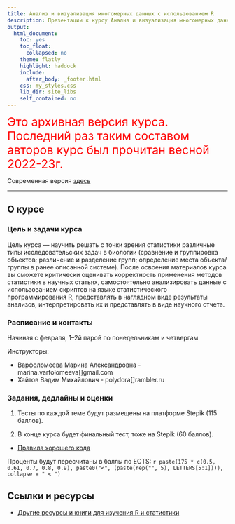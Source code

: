 ```yaml
---
title: Анализ и визуализация многомерных данных с использованием R
description: Презентации к курсу Анализ и визуализация многомерных данных с использованием R
output:
  html_document:
    toc: yes
    toc_float:
      collapsed: no
    theme: flatly
    highlight: haddock
    include:
      after_body: _footer.html
    css: my_styles.css
    lib_dir: site_libs
    self_contained: no
---
```


<span style="color: red; font-size:20pt">
Это архивная версия курса. Последний раз таким составом авторов курс был прочитан весной 2022-23г.</span>

Современная версия [здесь](https://polydora.github.io/multivar/)

---

 
## О курсе

### Цель и задачи курса

Цель курса — научить решать с точки зрения статистики различные типы исследовательских задач в биологии (сравнение и группировка объектов; различение и разделение групп; определение места объекта/группы в ранее описанной системе). После освоения материалов курса вы сможете критически оценивать корректность применения методов статистики в научных статьях, самостоятельно анализировать данные с использованием скриптов на языке статистического программирования R, представлять в наглядном виде результаты анализов, интерпретировать их и представлять в виде научного отчета.

### Расписание и контакты

Начиная с февраля, 1--2й парой по понедельникам и четвергам

Инструкторы: 

- Варфоломеева Марина Александровна -  marina.varfolomeeva[]gmail.com
- Хайтов Вадим Михайлович - polydora[]rambler.ru


### Задания, дедлайны и оценки


(1) Тесты по каждой теме будут размещены на платформе Stepik (115 баллов).

(2) В конце курса будет финальный тест, тоже на Stepik (60 баллов).

- [Правила хорошего кода](coding_practices.html)

Проценты будут пересчитаны в баллы по ECTS: `r paste(175 * c(0.5, 0.61, 0.7, 0.8, 0.9), paste0("<", (paste(rep("", 5), LETTERS[5:1]))), collapse = " < ")`

## Ссылки и ресурсы

- [Другие ресурсы и книги для изучения R и статистики](resources.html)
